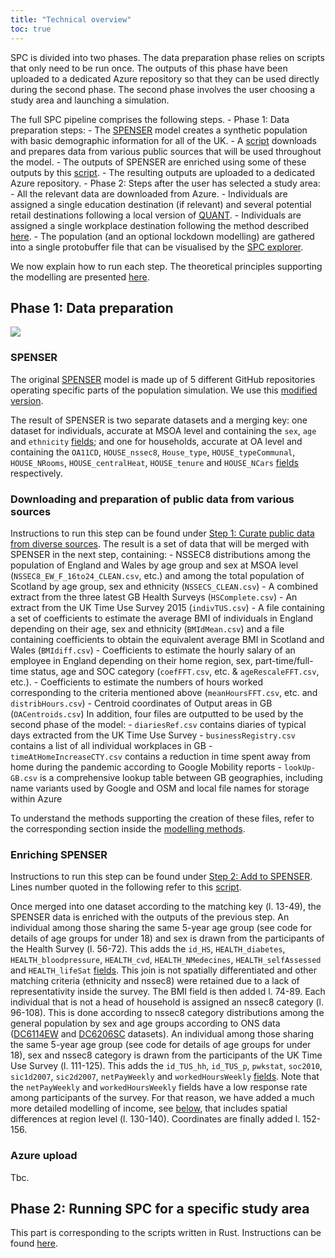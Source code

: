 ```yaml
---
title: "Technical overview"
toc: true
---
```


SPC is divided into two phases. The data preparation phase relies on scripts that only need to be run once.
The outputs of this phase have been uploaded to a dedicated Azure repository so that they can be used directly during the second phase.
The second phase involves the user choosing a study area and launching a simulation.

The full SPC pipeline comprises the following steps.
- Phase 1: Data preparation steps:
        - The [SPENSER](https://github.com/nismod/microsimulation) model creates a synthetic population with basic demographic information for all of the UK.
        - A [script](https://github.com/alan-turing-institute/uatk-spc/blob/main/scripts/data_prep/raw_to_prepared.R) downloads and prepares data from various public sources that will be used throughout the model.
        - The outputs of SPENSER are enriched using some of these outputs by this [script](https://github.com/alan-turing-institute/uatk-spc/blob/main/scripts/data_prep/SPC_pipelineLAD.R).
        - The resulting outputs are uploaded to a dedicated Azure repository.
- Phase 2: Steps after the user has selected a study area:
        - All the relevant data are downloaded from Azure.
        - Individuals are assigned a single education destination (if relevant) and several potential retail destinations following a local version of [QUANT](https://github.com/maptube/QUANT_RAMP).
        - Individuals are assigned a single workplace destination following the method described [here](https://alan-turing-institute.github.io/uatk-spc/modelling_methods.html#commuting-flows).
        - The population (and an optional lockdown modelling) are gathered into a single protobuffer file that can be visualised by the [SPC explorer](https://alan-turing-institute.github.io/uatk-spc/app/).

We now explain how to run each step. The theoretical principles supporting the modelling are presented [here](https://alan-turing-institute.github.io/uatk-spc/modelling_methods.html).


## Phase 1: Data preparation

![](img/SPC_Schema_full.png)

### SPENSER

The original [SPENSER](https://github.com/nismod/microsimulation) model is made up of 5 different GitHub repositories operating specific parts of the population simulation.
We use this [modified version](https://github.com/alan-turing-institute/spc-hpc-pipeline/tree/30-missing-lads).

The result of SPENSER is two separate datasets and a merging key: one dataset for individuals, accurate at MSOA level and containing the `sex`, `age` and `ethnicity` [fields](https://alan-turing-institute.github.io/uatk-spc/data_sources.html#pop_.csv.gz); and one for households, accurate at OA level and containing the `OA11CD`, `HOUSE_nssec8`, `House_type`, `HOUSE_typeCommunal`, `HOUSE_NRooms`, `HOUSE_centralHeat`, `HOUSE_tenure` and `HOUSE_NCars` [fields](https://alan-turing-institute.github.io/uatk-spc/data_sources.html#pop_.csv.gz) respectively.


### Downloading and preparation of public data from various sources

Instructions to run this step can be found under [Step 1: Curate public data from diverse sources](https://github.com/alan-turing-institute/uatk-spc/tree/main/scripts/data_prep).
The result is a set of data that will be merged with SPENSER in the next step, containing:
- NSSEC8 distributions among the population of England and Wales by age group and sex at MSOA level (`NSSEC8_EW_F_16to24_CLEAN.csv`, etc.) and among the total population of Scotland by age group, sex and ethnicity (`NSSECS_CLEAN.csv`)
- A combined extract from the three latest GB Health Surveys (`HSComplete.csv`)
- An extract from the UK Time Use Survey 2015 (`indivTUS.csv`)
- A file containing a set of coefficients to estimate the average BMI of individuals in England depending on their age, sex and ethnicity (`BMIdMean.csv`) and a file containing coefficients to obtain the equivalent average BMI in Scotland and Wales (`BMIdiff.csv`)
- Coefficients to estimate the hourly salary of an employee in England depending on their home region, sex, part-time/full-time status, age and SOC category (`coefFFT.csv`, etc. & `ageRescaleFFT.csv`, etc.).
- Coefficients to estimate the numbers of hours worked corresponding to the criteria mentioned above (`meanHoursFFT.csv`, etc. and `distribHours.csv`)
- Centroid coordinates of Output areas in GB (`OACentroids.csv`)
In addition, four files are outputted to be used by the second phase of the model:
- `diariesRef.csv` contains diaries of typical days extracted from the UK Time Use Survey
- `businessRegistry.csv` contains a list of all individual workplaces in GB
- `timeAtHomeIncreaseCTY.csv` contains a reduction in time spent away from home during the pandemic according to Google Mobility reports 
- `lookUp-GB.csv` is a comprehensive lookup table between GB geographies, including name variants used by Google and OSM and local file names for storage within Azure

To understand the methods supporting the creation of these files, refer to the corresponding section inside the [modelling methods](https://alan-turing-institute.github.io/uatk-spc/modelling_methods.html).

### Enriching SPENSER

Instructions to run this step can be found under [Step 2: Add to SPENSER](https://github.com/alan-turing-institute/uatk-spc/tree/main/scripts/data_prep).
Lines number quoted in the following refer to this [script](https://github.com/alan-turing-institute/uatk-spc/blob/main/scripts/data_prep/SPC_pipelineLAD.R).

Once merged into one dataset according to the matching key (l. 13-49), the SPENSER data is enriched with the outputs of the previous step.
An individual among those sharing the same 5-year age group (see code for details of age groups for under 18) and sex is drawn from the participants of the Health Survey (l. 56-72).
This adds the `id_HS`, `HEALTH_diabetes`, `HEALTH_bloodpressure`, `HEALTH_cvd`, `HEALTH_NMedecines`, `HEALTH_selfAssessed` and `HEALTH_lifeSat` [fields](https://alan-turing-institute.github.io/uatk-spc/data_sources.html#pop_.csv.gz).
This join is not spatially differentiated and other matching criteria (ethnicity and nssec8) were retained due to a lack of representativity inside the survey.
The BMI field is then added l. 74-89.
Each individual that is not a head of household is assigned an nssec8 category (l. 96-108).
This is done according to nssec8 category distributions among the general population by sex and age groups according to ONS data ([DC6114EW](https://www.nomisweb.co.uk/census/2011/dc6114ew) and [DC6206SC](https://www.nrscotland.gov.uk/news/2014/census-2011-release-3i) datasets).
An individual among those sharing the same 5-year age group (see code for details of age groups for under 18), sex and nssec8 category is drawn from the participants of the UK Time Use Survey (l. 111-125).
This adds the `id_TUS_hh`, `id_TUS_p`, `pwkstat`, `soc2010`, `sic1d2007`, `sic2d2007`, `netPayWeekly` and `workedHoursWeekly` [fields](https://alan-turing-institute.github.io/uatk-spc/data_sources.html#pop_.csv.gz).
Note that the `netPayWeekly` and `workedHoursWeekly` fields have a low response rate among participants of the survey.
For that reason, we have added a much more detailed modelling of income, see [below](https://alan-turing-institute.github.io/uatk-spc/modelling_methods.html#income-data), that includes spatial differences at region level (l. 130-140).
Coordinates are finally added l. 152-156.

### Azure upload

Tbc.


## Phase 2: Running SPC for a specific study area

This part is corresponding to the scripts written in Rust. Instructions can be found [here](https://alan-turing-institute.github.io/uatk-spc/custom_areas.html). 
